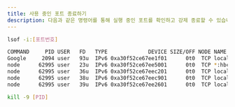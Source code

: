 ```yaml
---
title: 사용 중인 포트 종료하기
description: 다음과 같은 명령어를 통해 실행 중인 포트를 확인하고 강제 종료할 수 있습니다.
---
```


```bash
lsof -i:[포트번호]
```

```bash
COMMAND     PID USER   FD   TYPE             DEVICE SIZE/OFF NODE NAME
Google     2094 user   93u  IPv6 0xa30f52ce67ee1f01      0t0  TCP localhost:60840->localhost:hbci (ESTABLISHED)
node      62995 user   23u  IPv6 0xa30f52ce67ee5001      0t0  TCP *:hbci (LISTEN)
node      62995 user   36u  IPv6 0xa30f52ce67eec201      0t0  TCP localhost:hbci->localhost:58241 (CLOSED)
node      62995 user   38u  IPv6 0xa30f52ce67eec901      0t0  TCP localhost:hbci->localhost:60839 (CLOSED)
node      62995 user   39u  IPv6 0xa30f52ce67ee2601      0t0  TCP localhost:hbci->localhost:60840 (ESTABLISHED)
```

```bash
kill -9 [PID]
```
